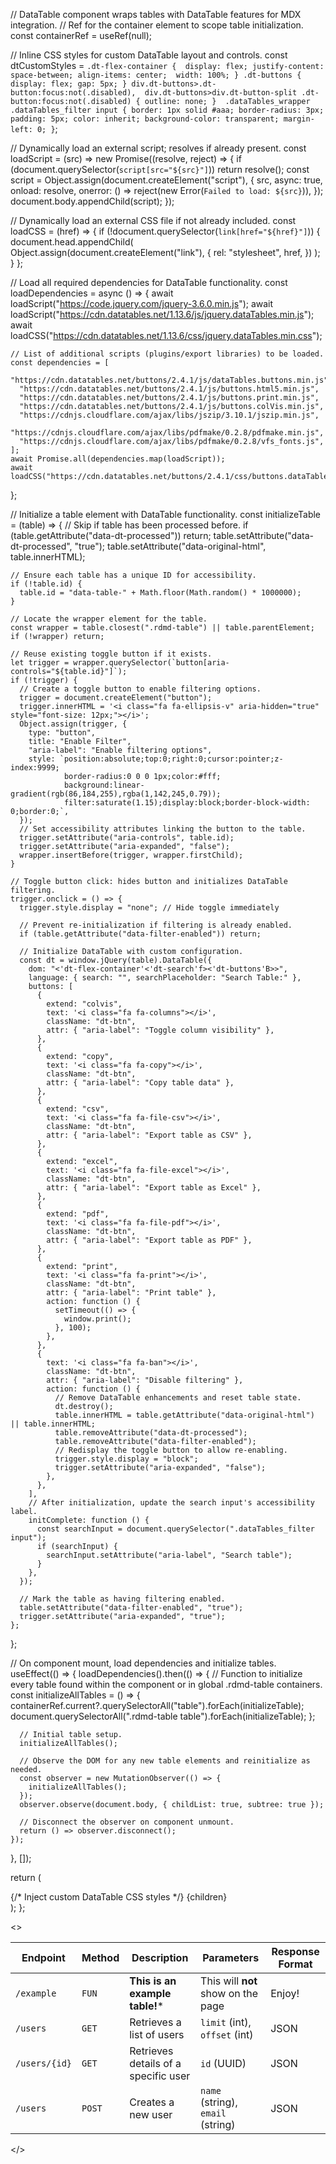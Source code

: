 // DataTable component wraps tables with DataTable features for MDX integration.
  // Ref for the container element to scope table initialization.
  const containerRef = useRef(null);

  // Inline CSS styles for custom DataTable layout and controls.
  const dtCustomStyles = `
    .dt-flex-container { 
      display: flex;
      justify-content: space-between;
      align-items: center; 
      width: 100%;
    }
    .dt-buttons {
      display: flex;
      gap: 5px;
    }
    div.dt-buttons>.dt-button:focus:not(.disabled), 
    div.dt-buttons>div.dt-button-split .dt-button:focus:not(.disabled) {
      outline: none;
    } 
    .dataTables_wrapper .dataTables_filter input {
      border: 1px solid #aaa;
      border-radius: 3px;
      padding: 5px;
      color: inherit;
      background-color: transparent;
      margin-left: 0;
    }
  `;

  // Dynamically load an external script; resolves if already present.
  const loadScript = (src) =>
    new Promise((resolve, reject) => {
      if (document.querySelector(`script[src="${src}"]`)) return resolve();
      const script = Object.assign(document.createElement("script"), {
        src,
        async: true,
        onload: resolve,
        onerror: () => reject(new Error(`Failed to load: ${src}`)),
      });
      document.body.appendChild(script);
    });

  // Dynamically load an external CSS file if not already included.
  const loadCSS = (href) => {
    if (!document.querySelector(`link[href="${href}"]`)) {
      document.head.appendChild(
        Object.assign(document.createElement("link"), {
          rel: "stylesheet",
          href,
        })
      );
    }
  };

  // Load all required dependencies for DataTable functionality.
  const loadDependencies = async () => {
    await loadScript("https://code.jquery.com/jquery-3.6.0.min.js");
    await loadScript("https://cdn.datatables.net/1.13.6/js/jquery.dataTables.min.js");
    await loadCSS("https://cdn.datatables.net/1.13.6/css/jquery.dataTables.min.css");

    // List of additional scripts (plugins/export libraries) to be loaded.
    const dependencies = [
      "https://cdn.datatables.net/buttons/2.4.1/js/dataTables.buttons.min.js",
      "https://cdn.datatables.net/buttons/2.4.1/js/buttons.html5.min.js",
      "https://cdn.datatables.net/buttons/2.4.1/js/buttons.print.min.js",
      "https://cdn.datatables.net/buttons/2.4.1/js/buttons.colVis.min.js",
      "https://cdnjs.cloudflare.com/ajax/libs/jszip/3.10.1/jszip.min.js",
      "https://cdnjs.cloudflare.com/ajax/libs/pdfmake/0.2.8/pdfmake.min.js",
      "https://cdnjs.cloudflare.com/ajax/libs/pdfmake/0.2.8/vfs_fonts.js",
    ];
    await Promise.all(dependencies.map(loadScript));
    await loadCSS("https://cdn.datatables.net/buttons/2.4.1/css/buttons.dataTables.min.css");
  }; 

  // Initialize a table element with DataTable functionality.
  const initializeTable = (table) => {
    // Skip if table has been processed before.
    if (table.getAttribute("data-dt-processed")) return;
    table.setAttribute("data-dt-processed", "true");
    table.setAttribute("data-original-html", table.innerHTML);

    // Ensure each table has a unique ID for accessibility.
    if (!table.id) {
      table.id = "data-table-" + Math.floor(Math.random() * 1000000);
    }

    // Locate the wrapper element for the table.
    const wrapper = table.closest(".rdmd-table") || table.parentElement;
    if (!wrapper) return; 

    // Reuse existing toggle button if it exists.
    let trigger = wrapper.querySelector(`button[aria-controls="${table.id}"]`);
    if (!trigger) {
      // Create a toggle button to enable filtering options.
      trigger = document.createElement("button");
      trigger.innerHTML = '<i class="fa fa-ellipsis-v" aria-hidden="true" style="font-size: 12px;"></i>';
      Object.assign(trigger, {
        type: "button",
        title: "Enable Filter",
        "aria-label": "Enable filtering options",
        style: `position:absolute;top:0;right:0;cursor:pointer;z-index:9999;
                border-radius:0 0 0 1px;color:#fff;
                background:linear-gradient(rgb(86,184,255),rgba(1,142,245,0.79));
                filter:saturate(1.15);display:block;border-block-width: 0;border:0;`,
      });
      // Set accessibility attributes linking the button to the table.
      trigger.setAttribute("aria-controls", table.id);
      trigger.setAttribute("aria-expanded", "false");
      wrapper.insertBefore(trigger, wrapper.firstChild);
    }

    // Toggle button click: hides button and initializes DataTable filtering.
    trigger.onclick = () => {
      trigger.style.display = "none"; // Hide toggle immediately

      // Prevent re-initialization if filtering is already enabled.
      if (table.getAttribute("data-filter-enabled")) return;

      // Initialize DataTable with custom configuration.
      const dt = window.jQuery(table).DataTable({
        dom: "<'dt-flex-container'<'dt-search'f><'dt-buttons'B>>",
        language: { search: "", searchPlaceholder: "Search Table:" },
        buttons: [
          {
            extend: "colvis",
            text: '<i class="fa fa-columns"></i>',
            className: "dt-btn",
            attr: { "aria-label": "Toggle column visibility" },
          },
          {
            extend: "copy",
            text: '<i class="fa fa-copy"></i>',
            className: "dt-btn",
            attr: { "aria-label": "Copy table data" },
          },
          {
            extend: "csv",
            text: '<i class="fa fa-file-csv"></i>',
            className: "dt-btn",
            attr: { "aria-label": "Export table as CSV" },
          },
          {
            extend: "excel",
            text: '<i class="fa fa-file-excel"></i>',
            className: "dt-btn",
            attr: { "aria-label": "Export table as Excel" },
          },
          {
            extend: "pdf",
            text: '<i class="fa fa-file-pdf"></i>',
            className: "dt-btn",
            attr: { "aria-label": "Export table as PDF" },
          },
          {
            extend: "print",
            text: '<i class="fa fa-print"></i>',
            className: "dt-btn",
            attr: { "aria-label": "Print table" },
            action: function () {
              setTimeout(() => {
                window.print();
              }, 100);
            },
          },
          {
            text: '<i class="fa fa-ban"></i>',
            className: "dt-btn",
            attr: { "aria-label": "Disable filtering" },
            action: function () {
              // Remove DataTable enhancements and reset table state.
              dt.destroy();
              table.innerHTML = table.getAttribute("data-original-html") || table.innerHTML;
              table.removeAttribute("data-dt-processed");
              table.removeAttribute("data-filter-enabled");
              // Redisplay the toggle button to allow re-enabling.
              trigger.style.display = "block";
              trigger.setAttribute("aria-expanded", "false");
            },
          },
        ],
        // After initialization, update the search input's accessibility label.
        initComplete: function () {
          const searchInput = document.querySelector(".dataTables_filter input");
          if (searchInput) {
            searchInput.setAttribute("aria-label", "Search table");
          }
        },
      });

      // Mark the table as having filtering enabled.
      table.setAttribute("data-filter-enabled", "true");
      trigger.setAttribute("aria-expanded", "true");
    };
  };

  // On component mount, load dependencies and initialize tables.
  useEffect(() => {
    loadDependencies().then(() => {
      // Function to initialize every table found within the component or in global .rdmd-table containers.
      const initializeAllTables = () => {
        containerRef.current?.querySelectorAll("table").forEach(initializeTable);
        document.querySelectorAll(".rdmd-table table").forEach(initializeTable);
      };

      // Initial table setup.
      initializeAllTables();

      // Observe the DOM for any new table elements and reinitialize as needed.
      const observer = new MutationObserver(() => {
        initializeAllTables();
      });
      observer.observe(document.body, { childList: true, subtree: true });

      // Disconnect the observer on component unmount.
      return () => observer.disconnect();
    });
  }, []);

  return (
    <div ref={containerRef}>
      {/* Inject custom DataTable CSS styles */}
      <style>{dtCustomStyles}</style>
      {children}
    </div>
  );
};


<>

| Endpoint        | Method | Description                           | Parameters                         | Response Format |
|-----------------|--------|---------------------------------------|------------------------------------|-----------------|
| `/example`      | `FUN`  | **This is an example table!***        | This will **not** show on the page | Enjoy!          |
| `/users`        | `GET`  | Retrieves a list of users             | `limit` (int), `offset` (int)      | JSON            |
| `/users/{id}`   | `GET`  | Retrieves details of a specific user  | `id` (UUID)                        | JSON            |
| `/users`        | `POST` | Creates a new user                    | `name` (string), `email` (string)  | JSON            |

</>
